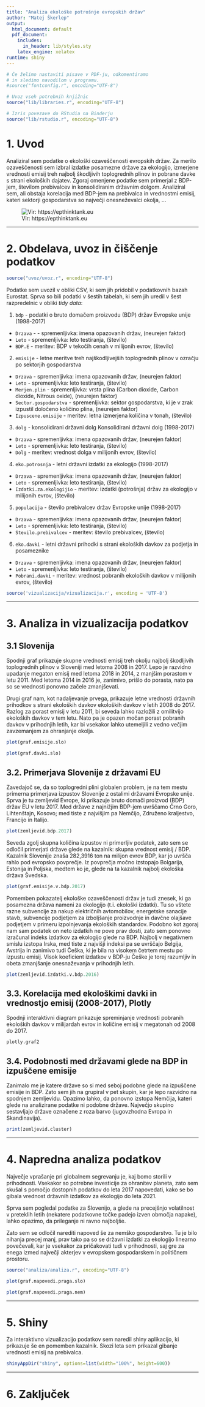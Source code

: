 ```yaml
---
title: "Analiza ekološke potrošnje evropskih držav"
author: "Matej Škerlep"
output:
  html_document: default
  pdf_document:
    includes:
      in_header: lib/styles.sty
    latex_engine: xelatex
runtime: shiny
---
```


```r
# Če želimo nastaviti pisave v PDF-ju, odkomentiramo
# in sledimo navodilom v programu.
#source("fontconfig.r", encoding="UTF-8")

# Uvoz vseh potrebnih knjižnic
source("lib/libraries.r", encoding="UTF-8")
```

```r
# Izris povezave do RStudia na Binderju
source("lib/rstudio.r", encoding="UTF-8")
```

# 1. Uvod

Analiziral sem podatke o ekološki ozaveščenosti evropskih držav. Za merilo ozaveščenosti sem izbral izdatke posamezne države za ekologijo, izmerjene vrednosti emisij treh najbolj škodljivih toplogrednih plinov in pobrane davke s strani ekoloških dajatev. Zgoraj omenjene podatke sem primerjal z BDP-jem, številom prebivalcev in konsolidiranim državnim dolgom. Analiziral sem, ali obstaja korelacija med BDP-jem na prebivalca in vrednostmi emisij, kateri sektorji gospodarstva so največji onesneževalci okolja, ... 

![Vir: https://epthinktank.eu](slike/tovarna.jpg)

***

# 2. Obdelava, uvoz in čiščenje podatkov

```r
source("uvoz/uvoz.r", encoding="UTF-8")
```

Podatke sem uvozil v obliki CSV, ki sem jih pridobil v podatkovnih bazah Eurostat.
Sprva so bili podatki v šestih tabelah, ki sem jih uredil v šest razpredelnic v obliki *tidy data*:

1. `bdp` - podatki o bruto domačem proizvodu (BDP) držav Evropske unije (1998-2017)
  - `Drzava` - - spremenljivka: imena opazovanih držav, (neurejen faktor)
  - `Leto` - spremenljivka: leto testiranja, (število)
  - `BDP.E` - meritev: BDP v tekočih cenah v milijonih evrov, (število)
  
2. `emisije` - letne meritve  treh najškodljivejših toplogrednih plinov v ozračju po sektorjih gospodarstva 
  - `Drzava` - spremenljivka: imena opazovanih držav, (neurejen faktor)
  - `Leto` - spremenljivka: leto testiranja, (število)
  - `Merjen.plin` - spremenljivka: vrsta plina (Carbon dioxide, Carbon dioxide, Nitrous oxide), (neurejen faktor)
  - `Sector.gospodarstva` - spremenljivka: sektor gospodarstva, ki je v zrak izpustil določeno količino plina, (neurejen faktor)
  - `Izpuscene.emisije` - meritev: letna izmerjena količina v tonah, (število)

3. `dolg` - konsolidirani državni dolg Konsolidirani državni dolg (1998-2017)
  - `Drzava` - spremenljivka: imena opazovanih držav, (neurejen faktor)
  - `Leto` - spremenljivka: leto testiranja, (število)
  - `Dolg` - meritev: vrednost dolga v milijonih evrov, (število)

4. `eko.potrosnja` - letni državni izdatki za ekologijo (1998-2017)
  - `Drzava` - spremenljivka: imena opazovanih držav, (neurejen faktor)
  - `Leto` - spremenljivka: leto testiranja, (število)
  - `Izdatki.za.ekologijio` - meritev: izdatki (potrošnja) držav za ekologijo v milijonih evrov, (število)
  
5. `populacija` - število prebivalcev držav Evropske unije (1998-2017)
  - `Drzava` - spremenljivka: imena opazovanih držav, (neurejen faktor)
  - `Leto` - spremenljivka: leto testiranja, (število)
  - `Stevilo.prebivalcev` - meritev: število prebivalcev, (število)

6. `eko.davki` - letni državni prihodki s strani ekoloških davkov za podjetja in posameznike
  - `Drzava` - spremenljivka: imena opazovanih držav, (neurejen faktor)
  - `Leto` - spremenljivka: leto testiranja, (število)
  - `Pobrani.davki` - meritev: vrednost pobranih ekoloških davkov v milijonih evrov, (število)


```r
source('vizualizacija/vizualizacija.r', encoding = 'UTF-8')
```


***

# 3. Analiza in vizualizacija podatkov
## 3.1 Slovenija

Spodnji graf prikazuje skupne vrednosti emisij treh okolju najbolj škodljivih toplogrednih plinov v Sloveniji med letoma 2008 in 2017. Lepo je razvidno upadanje megaton emisij med letoma 2018 in 2014, z manjšim porastom v letu 2011. Med letoma 2014 in 2016 je, zanimivo, prišlo do porasta, nato pa so se vrednosti ponovno začele zmanjševati.

Drugi graf nam, kot nadaljevanje prvega, prikazuje letne vrednosti državnih prihodkov s strani ekoloških davkov ekoloških davkov v letih 2008 do 2017. Razlog za porast emisij v letu 2011, bi seveda lahko razložili z omilitvijo ekoloških davkov v tem letu. Nato pa je opazen močan porast pobranih davkov v prihodnjih letih, kar bi vsekakor lahko utemeljili z vedno večjim zavzemanjem za ohranjanje okolja.

```r
plot(graf.emisije.slo)
```

```r
plot(graf.davki.slo)
```

## 3.2. Primerjava Slovenije z državami EU
Zavedajoč se, da so toplogredni plini globalen problem, je na tem mestu primerna primerjava izpustov Slovenije z ostalimi državami Evropske unije. Sprva je tu zemljevid Evrope, ki prikazuje bruto domači proizvod (BDP) držav EU v letu 2017. Med države z najnižjim BDP-jem uvrščamo Črno Goro, Lihtenštajn, Kosovo; med tiste z najvišjim pa Nemčijo, Združeno kraljestvo, Francijo in Italijo.

```r
plot(zemljevid.bdp.2017)
```

Seveda zgolj skupna količina izpustov ni primerljiv podatek, zato sem se odločil primerjati države glede na kazalnik: skupna vrednost emisij / BDP.
Kazalnik Slovenije znaša 282,3916 ton na milijon evrov BDP, kar jo uvršča rahlo pod evropsko povprečje. Iz povprečja močno izstopajo Bolgarija, Estonija in Poljska, medtem ko je, glede na ta kazalnik najbolj ekološka država Švedska.

```r
plot(graf.emisije.v.bdp.2017)
```

Pomemben pokazatelj ekološke ozaveščenosti držav je tudi znesek, ki ga posamezna država nameni za ekologijo (t.i. ekološki izdatki). Tu so vštete razne subvencije za nakup električnih avtomobilov, energetske sanacije stavb, subvencije podjetjem za izboljšanje proizvodnje in davčne olajšave podjetjem v primeru izpolnjevanja ekoloških standardov. Podobno kot zgoraj nam sam podatek on neto izdatkih ne pove prav dosti, zato sem ponovno izračunal indeks izdatkov za ekologijo glede na BDP.
Najbolj v negativnem smislu izstopa Irska, med tiste z najvišji indeksi pa se uvrščajo Belgija, Avstrija in zanimivo tudi Češka, ki je bila na visokem četrtem mestu po izpustu emisij. Visok koeficient izdatkov v BDP-ju Češke je torej razumljiv in obeta zmanjšanje onesnaževanja v prihodnjih letih.


```r
plot(zemljevid.izdatki.v.bdp.2016)
```

## 3.3. Korelacija med ekološkimi davki in vrednostjo emisij (2008-2017), Plotly
Spodnji interaktivni diagram prikazuje spreminjanje vrednosti pobranih ekoloških davkov v milijardah evrov in količine emisij v megatonah od 2008 do 2017.
```r
plotly.graf2
```


## 3.4. Podobnosti med državami glede na BDP in izpuščene emisije
Zanimalo me je katere države so si med seboj podobne glede na izpuščene emisije in BDP. Zato sem jih na grupiral v pet skupin, kar je lepo razvidno na spodnjem zemljevidu. Opazimo lahko, da ponovno izstopa Nemčija, kateri glede na analizirane podatke ni podobne države. Največjo skupino sestavljajo države označene z roza barvo (jugovzhodna Evropa in Skandinavija).

```r
print(zemljevid.cluster)
```


***

# 4. Napredna analiza podatkov

Največje vprašanje pri globalnem segrevanju je, kaj bomo storili v prihodnosti. Vsekakor so potrebne investicije za ohranitev planeta, zato sem skušal s pomočjo dostopnih podatkov do leta 2017 napovedati, kako se bo gibala vrednost državnih izdatkov za ekologijo do leta 2021.

Sprva sem pogledal podatke za Slovenijo, a glede na precejšnjo volatilnost v preteklih letih (nekatere podatkovne točke padejo izven območja napake), lahko opazimo, da prileganje ni ravno najboljše.

Zato sem se odločil narediti napoved še za nemško gospodarstvo. Tu je bilo nihanja precej manj, prav tako pa so se državni izdatki za ekologijo linearno povečevali, kar je vsekakor za pričakovati tudi v prihodnosti, saj gre za enega izmed največji akterjev v evropskem gospodarskem in političnem prostoru.


```r
source("analiza/analiza.r", encoding="UTF-8")
```

```r
plot(graf.napovedi.praga.slo)
```

```r
plot(graf.napovedi.praga.nem)
```

***
# 5. Shiny
Za interaktivno vizualizacijo podatkov sem naredil shiny aplikacijo, ki prikazuje še en pomemben kazalnik. Skozi leta sem prikazal gibanje vrednosti emisij na prebivalca.

```r
shinyAppDir("shiny", options=list(width="100%", height=600))
```

***
# 6. Zaključek
